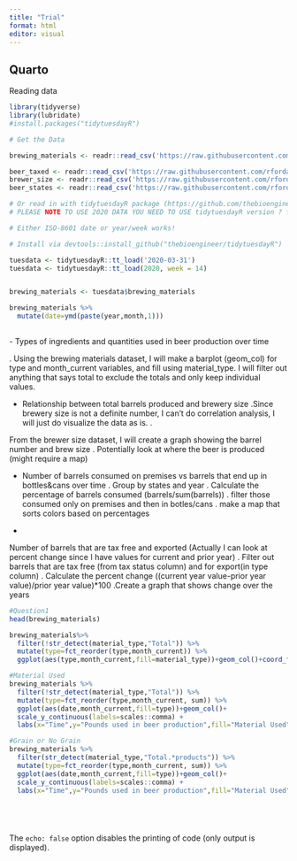 ```yaml
---
title: "Trial"
format: html
editor: visual
---
```


## Quarto

Reading data

```r
library(tidyverse)
library(lubridate)
#install.packages("tidytuesdayR")
```

```r



# Get the Data

brewing_materials <- readr::read_csv('https://raw.githubusercontent.com/rfordatascience/tidytuesday/master/data/2020/2020-03-31/brewing_materials.csv')

beer_taxed <- readr::read_csv('https://raw.githubusercontent.com/rfordatascience/tidytuesday/master/data/2020/2020-03-31/beer_taxed.csv')
brewer_size <- readr::read_csv('https://raw.githubusercontent.com/rfordatascience/tidytuesday/master/data/2020/2020-03-31/brewer_size.csv')
beer_states <- readr::read_csv('https://raw.githubusercontent.com/rfordatascience/tidytuesday/master/data/2020/2020-03-31/beer_states.csv')

# Or read in with tidytuesdayR package (https://github.com/thebioengineer/tidytuesdayR)
# PLEASE NOTE TO USE 2020 DATA YOU NEED TO USE tidytuesdayR version ? from GitHub

# Either ISO-8601 date or year/week works!

# Install via devtools::install_github("thebioengineer/tidytuesdayR")

tuesdata <- tidytuesdayR::tt_load('2020-03-31')
tuesdata <- tidytuesdayR::tt_load(2020, week = 14)


brewing_materials <- tuesdata$brewing_materials

brewing_materials %>%
  mutate(date=ymd(paste(year,month,1)))
  
```

\- Types of ingredients and quantities used in beer production over time

. Using the brewing materials dataset, I will make a barplot (geom_col) for type and month_current variables, and fill using material_type. I will filter out anything that says total to exclude the totals and only keep individual values.




- Relationship between total barrels produced and brewery size
.Since brewery size is not a definite number, I can't do correlation analysis, I will just do visualize the data as is.
.

From the brewer size dataset, I will create a graph showing the barrel number and brew size
. Potentially look at where the beer is produced (might require a map)




- Number of barrels consumed on premises vs barrels that end up in bottles&cans over time
. Group by states and year
. Calculate the percentage of barrels consumed (barrels/sum(barrels))
. filter those consumed only on premises and then in botles/cans
. make a map that sorts colors based on percentages




-

Number of barrels that are tax free and exported (Actually I can look at percent change since I have values for current and prior year)
. Filter out barrels that are tax free (from tax status column) and for export(in type column)
. Calculate the percent change ((current year value-prior year value)/prior year value)\*100
.Create a graph that shows change over the years


```r
#Question1
head(brewing_materials)

brewing_materials%>% 
  filter(!str_detect(material_type,"Total")) %>% 
  mutate(type=fct_reorder(type,month_current)) %>% 
  ggplot(aes(type,month_current,fill=material_type))+geom_col()+coord_flip()

#Material Used
brewing_materials %>%
  filter(!str_detect(material_type,"Total")) %>% 
  mutate(type=fct_reorder(type,month_current, sum)) %>% 
  ggplot(aes(date,month_current,fill=type))+geom_col()+
  scale_y_continuous(labels=scales::comma) +
  labs(x="Time",y="Pounds used in beer production",fill="Material Used")

#Grain or No Grain
brewing_materials %>%
  filter(str_detect(material_type,"Total.*products")) %>% 
  mutate(type=fct_reorder(type,month_current, sum)) %>% 
  ggplot(aes(date,month_current,fill=type))+geom_col()+
  scale_y_continuous(labels=scales::comma) +
  labs(x="Time",y="Pounds used in beer production",fill="Material Used")






```

The `echo: false` option disables the printing of code (only output is displayed).
